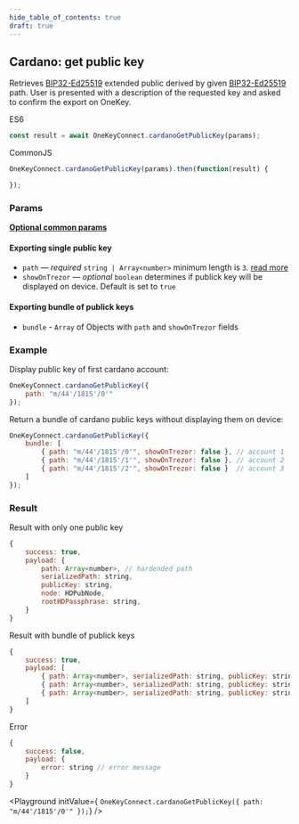 ```yaml
---
hide_table_of_contents: true
draft: true
---
```


## Cardano: get public key
Retrieves [BIP32-Ed25519](https://cardanolaunch.com/assets/Ed25519_BIP.pdf) extended public derived by given [BIP32-Ed25519](https://cardanolaunch.com/assets/Ed25519_BIP.pdf) path.
User is presented with a description of the requested key and asked to confirm the export on OneKey.

ES6
```javascript
const result = await OneKeyConnect.cardanoGetPublicKey(params);
```

CommonJS
```javascript
OneKeyConnect.cardanoGetPublicKey(params).then(function(result) {

});
```

### Params
[**Optional common params**](./commonParams)
#### Exporting single public key
* `path` — *required* `string | Array<number>` minimum length is `3`. [read more](./path)
* `showOnTrezor` — *optional* `boolean` determines if publick key will be displayed on device. Default is set to `true`

#### Exporting bundle of publick keys
* `bundle` - `Array` of Objects with `path` and `showOnTrezor` fields

### Example
Display public key of first cardano account:
```javascript
OneKeyConnect.cardanoGetPublicKey({
    path: "m/44'/1815'/0'"
});
```
Return a bundle of cardano public keys without displaying them on device:
```javascript
OneKeyConnect.cardanoGetPublicKey({
    bundle: [
        { path: "m/44'/1815'/0'", showOnTrezor: false }, // account 1
        { path: "m/44'/1815'/1'", showOnTrezor: false }, // account 2
        { path: "m/44'/1815'/2'", showOnTrezor: false }  // account 3
    ]
});
```

### Result
Result with only one public key
```javascript
{
    success: true,
    payload: {
        path: Array<number>, // hardended path
        serializedPath: string,
        publicKey: string,
        node: HDPubNode,
        rootHDPassphrase: string,
    }
}
```
Result with bundle of publick keys
```javascript
{
    success: true,
    payload: [
        { path: Array<number>, serializedPath: string, publicKey: string, node: HDPubNode, hdPassphrase: string }, // account 1
        { path: Array<number>, serializedPath: string, publicKey: string, node: HDPubNode, rootHDPassphrase: string }, // account 2
        { path: Array<number>, serializedPath: string, publicKey: string, node: HDPubNode, hdPassphrase: string }  // account 3
    ]
}
```
Error
```javascript
{
    success: false,
    payload: {
        error: string // error message
    }
}
```

<Playground
    initValue={
`OneKeyConnect.cardanoGetPublicKey({
    path: "m/44'/1815'/0'"
});`}
/>
